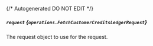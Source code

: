 {/* Autogenerated DO NOT EDIT  */}

##### `request` *{`operations.FetchCustomerCreditsLedgerRequest`}*
The request object to use for the request.
<Collapsible openLabel={Labels.showProperties} closeLabel={Labels.hideProperties}>
    <FetchCustomerCreditsLedgerRequest/>
</Collapsible>



